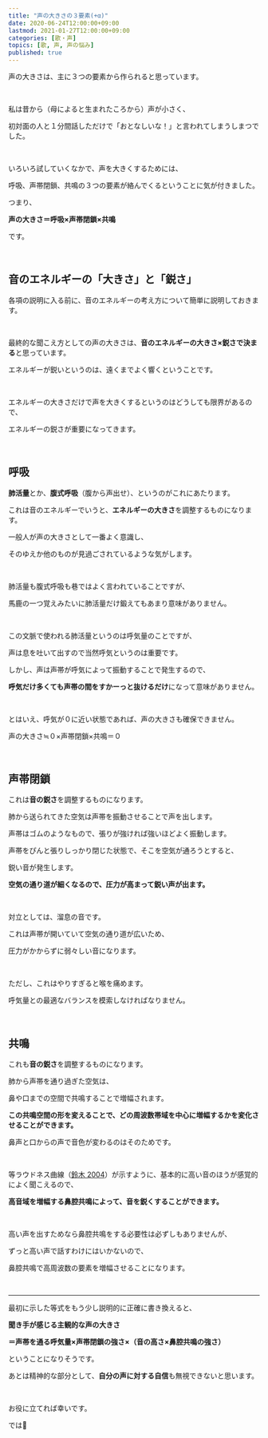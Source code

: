 ```yaml
---
title: "声の大きさの３要素(+α)"
date: 2020-06-24T12:00:00+09:00
lastmod: 2021-01-27T12:00:00+09:00
categories: [歌・声]
topics: [歌, 声, 声の悩み]
published: true
---
```


声の大きさは、主に３つの要素から作られると思っています。

<br/>

私は昔から（母によると生まれたころから）声が小さく、

初対面の人と１分間話しただけで「おとなしいな！」と言われてしまうしまつでした。

<br/>

いろいろ試していくなかで、声を大きくするためには、

<!--more-->

呼吸、声帯閉鎖、共鳴の３つの要素が絡んでくるということに気が付きました。

つまり、

**声の大きさ＝呼吸×声帯閉鎖×共鳴**

です。

<br/>

## 音のエネルギーの「大きさ」と「鋭さ」

各項の説明に入る前に、音のエネルギーの考え方について簡単に説明しておきます。

<br/>

最終的な聞こえ方としての声の大きさは、**音のエネルギーの大きさ×鋭さで決まる**と思っています。

エネルギーが鋭いというのは、遠くまでよく響くということです。

<br/>

エネルギーの大きさだけで声を大きくするというのはどうしても限界があるので、

エネルギーの鋭さが重要になってきます。

<br/>

## 呼吸

**肺活量**とか、**腹式呼吸**（腹から声出せ）、というのがこれにあたります。

これは音のエネルギーでいうと、**エネルギーの大きさ**を調整するものになります。

一般人が声の大きさとして一番よく意識し、

そのゆえか他のものが見過ごされているような気がします。

<br/>

肺活量も腹式呼吸も巷ではよく言われていることですが、

馬鹿の一つ覚えみたいに肺活量だけ鍛えてもあまり意味がありません。

<br/>

この文脈で使われる肺活量というのは呼気量のことですが、

声は息を吐いて出すので当然呼気というのは重要です。

しかし、声は声帯が呼気によって振動することで発生するので、

**呼気だけ多くても声帯の間をすかーっと抜けるだけ**になって意味がありません。

<br/>

とはいえ、呼気が０に近い状態であれば、声の大きさも確保できません。

声の大きさ≒０×声帯閉鎖×共鳴＝０

<relpos link="need-lung-capacity" />

<br/>

## 声帯閉鎖

これは**音の鋭さ**を調整するものになります。

肺から送られてきた空気は声帯を振動させることで声を出します。

声帯はゴムのようなもので、張りが強ければ強いほどよく振動します。

声帯をぴんと張りしっかり閉じた状態で、そこを空気が通ろうとすると、

鋭い音が発生します。

**空気の通り道が細くなるので、圧力が高まって鋭い声が出ます。**

<br/>

対立としては、溜息の音です。

これは声帯が開いていて空気の通り道が広いため、

圧力がかからずに弱々しい音になります。

<br/>

ただし、これはやりすぎると喉を痛めます。

呼気量との最適なバランスを模索しなければなりません。

<br/>

## 共鳴

これも**音の鋭さ**を調整するものになります。

肺から声帯を通り過ぎた空気は、

鼻や口までの空間で共鳴することで増幅されます。

**この共鳴空間の形を変えることで、どの周波数帯域を中心に増幅するかを変化させることができます。**

鼻声と口からの声で音色が変わるのはそのためです。

<br/>

等ラウドネス曲線（[鈴木 2004](https://asa.scitation.org/doi/10.1121/1.1763601)）が示すように、基本的に高い音のほうが感覚的によく聞こえるので、

**高音域を増幅する鼻腔共鳴によって、音を鋭くすることができます。**

<br/>

高い声を出すためなら鼻腔共鳴をする必要性は必ずしもありませんが、

ずっと高い声で話すわけにはいかないので、

鼻腔共鳴で高周波数の要素を増幅させることになります。

<relpos link="tsutawariyasui-koe" />

<br/>

---

最初に示した等式をもう少し説明的に正確に書き換えると、

<strong>聞き手が感じる主観的な声の大きさ</strong>

<strong>＝声帯を通る呼気量×声帯閉鎖の強さ×（音の高さ×鼻腔共鳴の強さ）</strong>

ということになりそうです。

あとは精神的な部分として、**自分の声に対する自信**も無視できないと思います。

<relpos link="koe-chisai-genin" />

<br/>

お役に立てれば幸いです。

では👋
